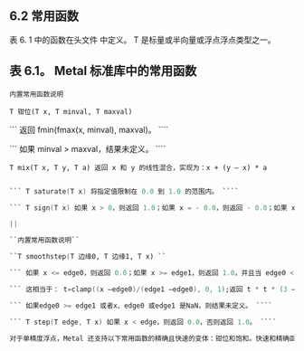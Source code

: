 ## 6.2 常用函数

表 6. 1 中的函数在头文件 中定义。 T 是标量或半向量或浮点浮点类型之一。

## 表 6.1。 Metal 标准库中的常用函数

`内置常用函数说明`

`T 钳位(T x, T minval, T maxval)`

``` 返回 fmin(fmax(x, minval), maxval)。 ````

``` 如果 minval > maxval，结果未定义。 ````

`T mix(T x, T y, T a) 返回 x 和 y 的线性混合，实现为：x + (y – x) * a`

`````a 需要是 0.0 到 1.0 范围内的值。如果 a 不在 0.0 到 1.0 范围内，则返回值未定义。

``` T saturate(T x) 将指定值限制在 0.0 到 1.0 的范围内。 ````

``` T sign(T x) 如果 x > 0，则返回 1.0；如果 x = - 0.0，则返回 - 0.0；如果 x = +0.0，则返回 +0.0；如果 x < 0，则返回 - 1.0。如果 x 为 NaN，则返回 0.0。 ````

||

``内置常用函数说明``

``T smoothstep(T 边缘0, T 边缘1, T x) ``

``` 如果 x <= edge0，则返回 0.0；如果 x >= edge1，则返回 1.0，并且当 edge0 < x < edge1 时，在 0 和 1 之间执行平滑 Hermite 插值。当你想要具有平滑过渡的阈值函数时，这非常有用。 ````

``` 这相当于： t=clamp((x –edge0)/(edge1 –edge0), 0, 1);返回 t * t * (3 – 2 * t); ````

``` 如果edge0 >= edge1 或者x、edge0 或edge1 是NaN，则结果未定义。 ````

``` T step(T edge, T x) 如果 x < edge，则返回 0.0，否则返回 1.0。 ````

对于单精度浮点，Metal 还支持以下常用函数的精确且快速的变体：钳位和饱和。快速和精确函数变体之间的差异以不同方式处理 NaN。在快速变体中，NaN 的行为未定义，而精确变体遵循 IEEE 754 NaN 处理规则。 ffast-math 编译器选项（请参阅第 1.5.3 节）在编译 Metal 源代码时选择适当的变体。此外，metal::precise 和 metal::fast 嵌套命名空间提供了一种显式方法来选择这些常用函数的快速或精确变体。
`````
